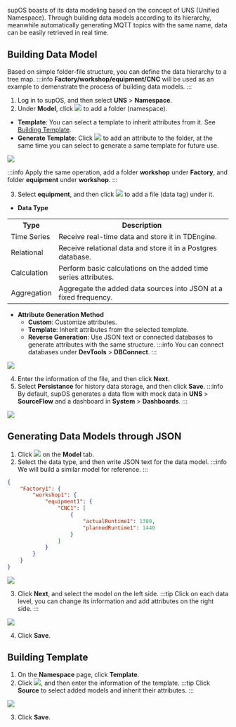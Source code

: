 supOS boasts of its data modeling based on the concept of UNS (Unified Namespace). Through building data models according to its hierarchy, meanwhile automatically generating MQTT topics with the same name, data can be easily retrieved in real time.

## Building Data Model
Based on simple folder-file structure, you can define the data hierarchy to a tree map.
:::info
**Factory/workshop/equipment/CNC** will be used as an example to demenstrate the process of building data models.
:::
1. Log in to supOS, and then select **UNS** > **Namespace**.
2. Under **Model**, click <img src="http://communityimage2.oss-cn-hangzhou.aliyuncs.com/5.png" /> to add a folder (namespace).
- **Template**: You can select a template to inherit attributes from it. See <a href="#building-template">Building Template</a>.
- **Generate Template**: Click <img src="http://communityimage2.oss-cn-hangzhou.aliyuncs.com/35.png" /> to add an attribute to the folder, at the same time you can select to generate a same template for future use.

<img src="http://communityimage2.oss-cn-hangzhou.aliyuncs.com/34.png" />

:::info
Apply the same operation, add a folder **workshop** under **Factory**, and folder **equipment** under **workshop**.
:::

3. Select **equipment**, and then click <img src="http://communityimage2.oss-cn-hangzhou.aliyuncs.com/7.png" /> to add a file (data tag) under it.
- **Data Type**

<table>
        <tr>
            <th>Type</th>
            <th>Description</th>
        </tr>
        <tr>
            <td>Time Series</td>
            <td>Receive real-time data and store it in TDEngine.</td>
        </tr>
        <tr>
            <td>Relational</td>
            <td>Receive relational data and store it in a Postgres database.</td>
        </tr>
        <tr>
            <td>Calculation</td>
            <td>Perform basic calculations on the added time series attributes.</td>
        </tr>
        <tr>
            <td>Aggregation</td>
            <td>Aggregate the added data sources into JSON at a fixed frequency.</td>
        </tr>
    </table>

- **Attribute Generation Method**
    - **Custom**: Customize attributes.
    - **Template**: Inherit attributes from the selected template.
    - **Reverse Generation**: Use JSON text or connected databases to generate attributes with the same structure.
    :::info
    You can connect databases under **DevTools** > **DBConnect**.
    :::

<img src="http://communityimage2.oss-cn-hangzhou.aliyuncs.com/36.png" />

4. Enter the information of the file, and then click **Next**.
5. Select **Persistance** for history data storage, and then click **Save**.
:::info
By default, supOS generates a data flow with mock data in **UNS** > **SourceFlow** and a dashboard in **System** > **Dashboards**.
:::

<img src="http://communityimage2.oss-cn-hangzhou.aliyuncs.com/37.png" />

## Generating Data Models through JSON
1. Click <img src="http://communityimage2.oss-cn-hangzhou.aliyuncs.com/40.png" /> on the **Model** tab.
2. Select the data type, and then write JSON text for the data model.
:::info
We will build a similar model for reference.
:::
```json
{
    "Factory1": {
        "workshop1": {
            "equipment1": {
                "CNC1": [
                    {
                        "actualRuntime1": 1380,
                        "plannedRuntime1": 1440
                    }
                ]
            }
        }
    }
}
```

<img src="http://communityimage2.oss-cn-hangzhou.aliyuncs.com/41.png" />

3. Click **Next**, and select the model on the left side.
:::tip
Click on each data level, you can change its information and add attributes on the right side.
:::

<img src="http://communityimage2.oss-cn-hangzhou.aliyuncs.com/42.png" />

4. Click **Save**.

## Building Template
1. On the **Namespace** page, click **Template**.
2. Click <img src="http://communityimage2.oss-cn-hangzhou.aliyuncs.com/38.png" />, and then enter the information of the template.
:::tip
Click **Source** to select added models and inherit their attributes.
:::

<img src="http://communityimage2.oss-cn-hangzhou.aliyuncs.com/39.png" />

3. Click **Save**.
